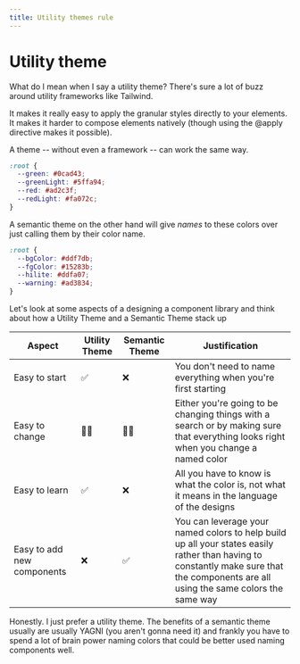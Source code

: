 ```yaml
---
title: Utility themes rule
---
```


# Utility theme

What do I mean when I say a utility theme? There's sure a lot of buzz around utility frameworks like Tailwind.

It makes it really easy to apply the granular styles directly to your elements. It makes it harder to compose elements natively (though using the @apply directive makes it possible).

A theme -- without even a framework -- can work the same way.

```css
:root {
  --green: #0cad43;
  --greenLight: #5ffa94;
  --red: #ad2c3f;
  --redLight: #fa072c;
}
```

A semantic theme on the other hand will give _names_ to these colors over just calling them by their color name.

```css
:root {
  --bgColor: #ddf7db;
  --fgColor: #15283b;
  --hilite: #ddfa07;
  --warning: #ad3834;
}
```

Let's look at some aspects of a designing a component library and think about how a Utility Theme and a Semantic Theme stack up

| Aspect                     | Utility Theme | Semantic Theme | Justification                                                                                                                                                                        |
| -------------------------- | ------------- | -------------- | ------------------------------------------------------------------------------------------------------------------------------------------------------------------------------------ |
| Easy to start              | ✅            | ❌             | You don't need to name everything when you're first starting                                                                                                                         |
| Easy to change             | 🤷‍♀️            | 🤷‍♀️             | Either you're going to be changing things with a search or by making sure that everything looks right when you change a named color                                                  |
| Easy to learn              | ✅            | ❌             | All you have to know is what the color is, not what it means in the language of the designs                                                                                          |
| Easy to add new components | ❌            | ✅             | You can leverage your named colors to help build up all your states easily rather than having to constantly make sure that the components are all using the same colors the same way |

Honestly. I just prefer a utility theme. The benefits of a semantic theme usually are usually YAGNI (you aren't gonna need it) and frankly you have to spend a lot of brain power naming colors that could be better used naming components well.
